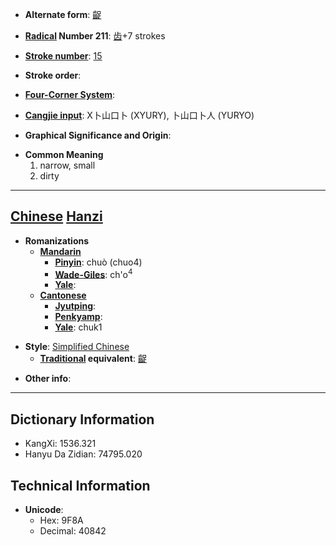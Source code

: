 * '''Alternate form''': [[齪]]

* '''[[Wiktionary:Chinese radical index| Radical]] Number 211''': [[Wiktionary:Chinese radical index 齿|齿]]+7 strokes

* '''[[Wiktionary:Chinese total strokes index|Stroke number]]''': [[Wiktionary:Chinese total strokes index 15|15]]

* '''Stroke order''': 

* '''[[Wiktionary:Chinese four corner index|Four-Corner System]]''': 

* '''[[Wiktionary:Chinese Cangjie index|Cangjie input]]''': X卜山口卜 (XYURY), 卜山口卜人 (YURYO)

* '''Graphical Significance and Origin''': 

* '''Common Meaning'''
*#narrow, small
*# dirty


----

== [[Chinese]] [[Hanzi]] ==

* '''Romanizations'''
** '''[[Mandarin]]'''
*** '''[[Pinyin]]''': chuò (chuo4)
*** '''[[Wade-Giles]]''': ch'o<sup>4</sup>
*** '''[[Yale]]''': 
** '''[[Cantonese]]'''
*** '''[[Jyutping]]''':
*** '''[[Penkyamp]]''': 
*** '''[[Yale]]''': chuk1

* '''Style''': [[Simplified Chinese]] 
** '''[[Traditional Chinese|Traditional]] equivalent''': [[齪]]

* '''Other info''': 

----

== Dictionary Information ==

* KangXi: 1536.321
* Hanyu Da Zidian: 74795.020

== Technical Information ==

* '''Unicode''':
** Hex: 9F8A
** Decimal: 40842